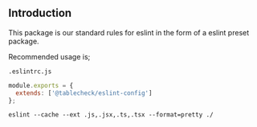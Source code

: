 
<Meta title="eslint-config/Introduction" />

## Introduction

This package is our standard rules for eslint in the form of a eslint preset package.

Recommended usage is;

`.eslintrc.js`

```js static
module.exports = {
  extends: ['@tablecheck/eslint-config']
};
```

```shell static
eslint --cache --ext .js,.jsx,.ts,.tsx --format=pretty ./
```
